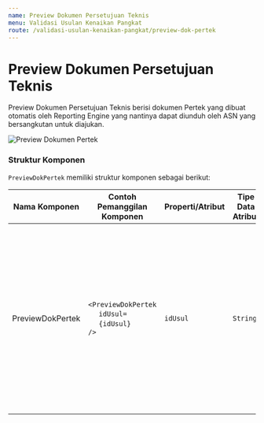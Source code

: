 ```yaml
---
name: Preview Dokumen Persetujuan Teknis
menu: Validasi Usulan Kenaikan Pangkat
route: /validasi-usulan-kenaikan-pangkat/preview-dok-pertek
---
```


# Preview Dokumen Persetujuan Teknis

Preview Dokumen Persetujuan Teknis berisi dokumen
Pertek yang dibuat otomatis oleh Reporting Engine yang
nantinya dapat diunduh oleh ASN yang bersangkutan untuk diajukan.

![Preview Dokumen Pertek](../../src/img/Step-1_PreviewDokumenPertek.png)

### Struktur Komponen

`PreviewDokPertek` memiliki struktur komponen sebagai berikut:

| Nama Komponen    | Contoh Pemanggilan <br/> Komponen                                                                                           | Properti/Atribut | Tipe Data <br/> Atribut | Penjelasan                                                                                                                                                                                              |
| ---------------- | --------------------------------------------------------------------------------------------------------------------------- | ---------------- | ----------------------- | ------------------------------------------------------------------------------------------------------------------------------------------------------------------------------------------------------- |
| PreviewDokPertek | `<PreviewDokPertek` <br/> &nbsp;&nbsp;&nbsp;&nbsp;&nbsp;`idUsul=` <br/> &nbsp;&nbsp;&nbsp;&nbsp;&nbsp;`{idUsul}` <br/> `/>` | `idUsul`         | `String`                | Properti id usul berisi informasi <br/> id usulan yang diajukan yang akan digunakan <br/> sebagai acuan untuk mengambil <br/> data Dokumen Persetujuan Teknis <br/> berdasarkan id usulan yang diajukan |
